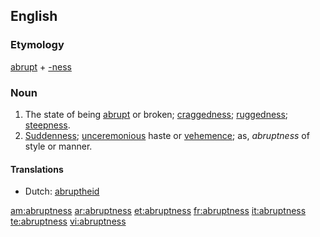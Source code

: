 ==English==

===Etymology===
[[abrupt]] + [[-ness]]

===Noun===
{{en-noun|es}}

# The state of being [[abrupt]] or broken; [[craggedness]]; [[ruggedness]]; [[steepness]].
# [[suddenness|Suddenness]]; [[unceremonious]] haste or [[vehemence]]; as, ''abruptness'' of style or manner.

====Translations====
{{trans-top|state of being abrupt}}
*Dutch: [[abruptheid]] {{f}}
{{trans-mid}}
{{trans-bottom}}

{{trans-top|suddenness}}
{{trans-mid}}
{{trans-bottom}}

[[am:abruptness]]
[[ar:abruptness]]
[[et:abruptness]]
[[fr:abruptness]]
[[it:abruptness]]
[[te:abruptness]]
[[vi:abruptness]]